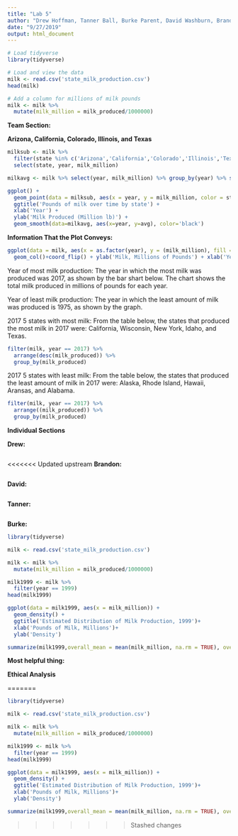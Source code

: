 ```yaml
---
title: "Lab 5"
author: "Drew Hoffman, Tanner Ball, Burke Parent, David Washburn, Brandon Nelsen"
date: "9/27/2019"
output: html_document
---
```


```r
# Load tidyverse
library(tidyverse)

# Load and view the data
milk <- read.csv('state_milk_production.csv')
head(milk)

# Add a column for millions of milk pounds
milk <- milk %>%
  mutate(milk_million = milk_produced/1000000)
```

**Team Section:**

**Arizona, California, Colorado, Illinois, and Texas**

```r
milksub <- milk %>%
  filter(state %in% c('Arizona','California','Colorado','Illinois','Texas')) %>%
  select(state, year, milk_million)

milkavg <- milk %>% select(year, milk_million) %>% group_by(year) %>% summarise(avg = sum(milk_million)/50)

ggplot() +
  geom_point(data = milksub, aes(x = year, y = milk_million, color = state)) + 
  ggtitle('Pounds of milk over time by state') +
  xlab('Year') +
  ylab('Milk Produced (Million lb)') +
  geom_smooth(data=milkavg, aes(x=year, y=avg), color='black')
```

**Information That the Plot Conveys:**

```r
ggplot(data = milk, aes(x = as.factor(year), y = (milk_million), fill = as.factor(year), width = .25)) +
  geom_col()+coord_flip() + ylab('Milk, Millions of Pounds') + xlab('Year') + labs(fill = 'Year by Color')
```


Year of most milk production: The year in which the most milk was produced was 2017, as shown by the bar shart below. The chart shows the total milk produced in millions of pounds for each year.

Year of least milk production: The year in which the least amount of milk was produced is 1975, as shown by the graph.

2017 5 states with most milk: From the table below, the states that produced the most milk in 2017 were: California, Wisconsin, New York, Idaho, and Texas.
```r
filter(milk, year == 2017) %>%
  arrange(desc(milk_produced)) %>%
  group_by(milk_produced)
```


2017 5 states with least milk: From the table below, the states that produced the least amount of milk in 2017 were: Alaska, Rhode Island, Hawaii, Aransas, and Alabama.
```r
filter(milk, year == 2017) %>%
  arrange((milk_produced)) %>%
  group_by(milk_produced)
```

**Individual Sections**

**Drew:**

```r

```

<<<<<<< Updated upstream
**Brandon:**

```r

```

**David:**

```r

```

**Tanner:**

```r
```

**Burke:**

```r
library(tidyverse)

milk <- read.csv('state_milk_production.csv')

milk <- milk %>%
  mutate(milk_million = milk_produced/1000000)

milk1999 <- milk %>%
  filter(year == 1999)
head(milk1999)

ggplot(data = milk1999, aes(x = milk_million)) +
  geom_density() + 
  ggtitle('Estimated Distribution of Milk Production, 1999')+
  xlab('Pounds of Milk, Millions')+
  ylab('Density')

summarize(milk1999,overall_mean = mean(milk_million, na.rm = TRUE), overall_median = median(milk_million, na.rm = TRUE))
```

**Most helpful thing:**


**Ethical Analysis**

=======
```r
library(tidyverse)

milk <- read.csv('state_milk_production.csv')

milk <- milk %>%
  mutate(milk_million = milk_produced/1000000)

milk1999 <- milk %>%
  filter(year == 1999)
head(milk1999)

ggplot(data = milk1999, aes(x = milk_million)) +
  geom_density() + 
  ggtitle('Estimated Distribution of Milk Production, 1999')+
  xlab('Pounds of Milk, Millions')+
  ylab('Density')

summarize(milk1999,overall_mean = mean(milk_million, na.rm = TRUE), overall_median = median(milk_million, na.rm = TRUE))
```
>>>>>>> Stashed changes
